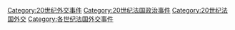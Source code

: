 [[Category:20世纪外交事件|Category:20世纪外交事件]]
[[Category:20世纪法国政治事件|Category:20世纪法国政治事件]]
[[Category:20世纪法国外交|Category:20世纪法国外交]]
[[Category:各世纪法国外交事件|Category:各世纪法国外交事件]]
